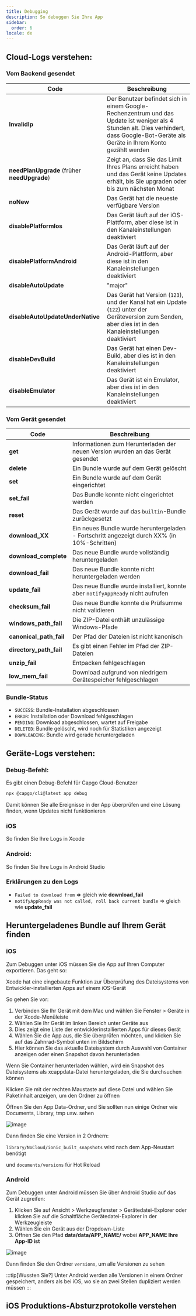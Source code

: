 ```yaml
---
title: Debugging
description: So debuggen Sie Ihre App
sidebar:
  order: 6
locale: de
---
```



## Cloud-Logs verstehen:

### Vom Backend gesendet

| Code                          | Beschreibung                                                                                                                                                               |
| ------------------------------------------------ | --------------------------------------------------------------------------------------------------------------------------------------------------------------------------- |
| **InvalidIp**                                    | Der Benutzer befindet sich in einem Google-Rechenzentrum und das Update ist weniger als 4 Stunden alt. Dies verhindert, dass Google-Bot-Geräte als Geräte in Ihrem Konto gezählt werden |
| **needPlanUpgrade** (früher **needUpgrade**)     | Zeigt an, dass Sie das Limit Ihres Plans erreicht haben und das Gerät keine Updates erhält, bis Sie upgraden oder bis zum nächsten Monat                                    |
| **noNew**                                        | Das Gerät hat die neueste verfügbare Version                                                                                                                                |
| **disablePlatformIos**                           | Das Gerät läuft auf der iOS-Plattform, aber diese ist in den Kanaleinstellungen deaktiviert                                                                                |
| **disablePlatformAndroid**                       | Das Gerät läuft auf der Android-Plattform, aber diese ist in den Kanaleinstellungen deaktiviert                                                                            |
| **disableAutoUpdate**                            | "major" | "minor" | "version_number" | "none"                                       |
| **disableAutoUpdateUnderNative**                 | Das Gerät hat Version (`123`), und der Kanal hat ein Update (`122`) unter der Geräteversion zum Senden, aber dies ist in den Kanaleinstellungen deaktiviert            |
| **disableDevBuild**                              | Das Gerät hat einen Dev-Build, aber dies ist in den Kanaleinstellungen deaktiviert                                                                                         |
| **disableEmulator**                              | Das Gerät ist ein Emulator, aber dies ist in den Kanaleinstellungen deaktiviert                                                                                            |

### Vom Gerät gesendet

| Code  | Beschreibung                                                                     |
| --------------------- | --------------------------------------------------------------------------------- |
| **get**               | Informationen zum Herunterladen der neuen Version wurden an das Gerät gesendet    |
| **delete**            | Ein Bundle wurde auf dem Gerät gelöscht                                           |
| **set**               | Ein Bundle wurde auf dem Gerät eingerichtet                                       |
| **set_fail**          | Das Bundle konnte nicht eingerichtet werden                                       |
| **reset**             | Das Gerät wurde auf das `builtin`-Bundle zurückgesetzt                           |
| **download_XX**       | Ein neues Bundle wurde heruntergeladen - Fortschritt angezeigt durch XX% (in 10%-Schritten) |
| **download_complete** | Das neue Bundle wurde vollständig heruntergeladen                                 |
| **download_fail**     | Das neue Bundle konnte nicht heruntergeladen werden                               |
| **update_fail**       | Das neue Bundle wurde installiert, konnte aber `notifyAppReady` nicht aufrufen    |
| **checksum_fail**     | Das neue Bundle konnte die Prüfsumme nicht validieren                            |
| **windows_path_fail** | Die ZIP-Datei enthält unzulässige Windows-Pfade                                  |
| **canonical_path_fail** | Der Pfad der Dateien ist nicht kanonisch                                        |
| **directory_path_fail** | Es gibt einen Fehler im Pfad der ZIP-Dateien                                    |
| **unzip_fail**          | Entpacken fehlgeschlagen                                                        |
| **low_mem_fail** | Download aufgrund von niedrigem Gerätespeicher fehlgeschlagen                         |

### Bundle-Status

* `SUCCESS`: Bundle-Installation abgeschlossen
* `ERROR`: Installation oder Download fehlgeschlagen
* `PENDING`: Download abgeschlossen, wartet auf Freigabe
* `DELETED`: Bundle gelöscht, wird noch für Statistiken angezeigt
* `DOWNLOADING`: Bundle wird gerade heruntergeladen

## Geräte-Logs verstehen:

### Debug-Befehl:

Es gibt einen Debug-Befehl für Capgo Cloud-Benutzer

```bash
npx @capgo/cli@latest app debug
```

Damit können Sie alle Ereignisse in der App überprüfen und eine Lösung finden, wenn Updates nicht funktionieren

### iOS

So finden Sie Ihre Logs in Xcode

<LinkCard
    title="Getting the Device Log in Xcode"
    href="https://intercomhelp/deploygate/en/articles/4682692-getting-the-device-log-in-xcode"
/>

### Android:

So finden Sie Ihre Logs in Android Studio

<LinkCard
    title="View logs with Logcat"
    href="https://developerandroidcom/studio/debug/am-logcat"
/>

### Erklärungen zu den Logs

* `Failed to download from` **=>** gleich wie **download_fail**
* `notifyAppReady was not called, roll back current bundle` => gleich wie **update_fail**

## Heruntergeladenes Bundle auf Ihrem Gerät finden

### iOS

Zum Debuggen unter iOS müssen Sie die App auf Ihren Computer exportieren. Das geht so:

Xcode hat eine eingebaute Funktion zur Überprüfung des Dateisystems von Entwickler-installierten Apps auf einem iOS-Gerät

So gehen Sie vor:

1. Verbinden Sie Ihr Gerät mit dem Mac und wählen Sie Fenster > Geräte in der Xcode-Menüleiste
2. Wählen Sie Ihr Gerät im linken Bereich unter Geräte aus
3. Dies zeigt eine Liste der entwicklerinstallierten Apps für dieses Gerät
4. Wählen Sie die App aus, die Sie überprüfen möchten, und klicken Sie auf das Zahnrad-Symbol unten im Bildschirm
5. Hier können Sie das aktuelle Dateisystem durch Auswahl von Container anzeigen oder einen Snapshot davon herunterladen

Wenn Sie Container herunterladen wählen, wird ein Snapshot des Dateisystems als xcappdata-Datei heruntergeladen, die Sie durchsuchen können

Klicken Sie mit der rechten Maustaste auf diese Datei und wählen Sie Paketinhalt anzeigen, um den Ordner zu öffnen

Öffnen Sie den App Data-Ordner, und Sie sollten nun einige Ordner wie Documents, Library, tmp usw. sehen

![image](https://user-imagesgithubusercontentcom/4084527/166708589-8d500351-e140-41c3-bea2-a037fe35243ewebp/)

Dann finden Sie eine Version in 2 Ordnern:

`library/NoCloud/ionic_built_snapshots` wird nach dem App-Neustart benötigt

und `documents/versions` für Hot Reload

### Android

Zum Debuggen unter Android müssen Sie über Android Studio auf das Gerät zugreifen:

1. Klicken Sie auf Ansicht > Werkzeugfenster > Gerätedatei-Explorer oder klicken Sie auf die Schaltfläche Gerätedatei-Explorer in der Werkzeugleiste
2. Wählen Sie ein Gerät aus der Dropdown-Liste
3. Öffnen Sie den Pfad **data/data/APP_NAME/** wobei **APP_NAME Ihre App-ID ist**

![image](https://user-imagesgithubusercontentcom/4084527/166708728-8f96fc73-5d90-426f-8d27-301697347a5fwebp/)

Dann finden Sie den Ordner `versions`, um alle Versionen zu sehen

:::tip[Wussten Sie?]
Unter Android werden alle Versionen in einem Ordner gespeichert, anders als bei iOS, wo sie an zwei Stellen dupliziert werden müssen
:::

## iOS Produktions-Absturzprotokolle verstehen

<LinkCard
    title="How to review your app's crash logs"
    href="https://developerapplecom/news/?id=nra79npr"
/>